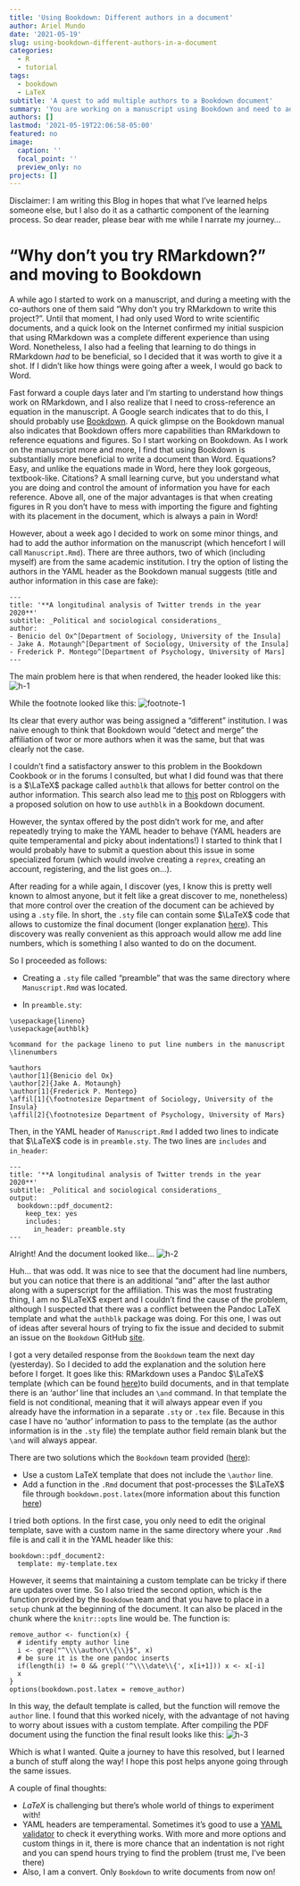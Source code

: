```yaml
---
title: 'Using Bookdown: Different authors in a document'
author: Ariel Mundo
date: '2021-05-19'
slug: using-bookdown-different-authors-in-a-document
categories:
  - R
  - tutorial
tags:
  - bookdown
  - LaTeX
subtitle: 'A quest to add multiple authors to a Bookdown document'
summary: 'You are working on a manuscript using Bookdown and need to add author infomration. How do you do it without using the predefined method?'
authors: []
lastmod: '2021-05-19T22:06:58-05:00'
featured: no
image:
  caption: ''
  focal_point: ''
  preview_only: no
projects: []
---
```


Disclaimer: I am writing this Blog in hopes that what I've learned helps someone else, but I also do it as a cathartic component of the learning process. So dear reader, please bear with me while I narrate my journey...

# "Why don't you try RMarkdown?" and moving to Bookdown

A while ago I started to work on a manuscript, and during a meeting with the co-authors one of them said "Why don't you try RMarkdown to write this project?". Until that moment, I had only used Word to write scientific documents, and a quick look on the Internet confirmed my initial suspicion that using RMarkdown was a complete different experience than using Word. Nonetheless, I also had a feeling that learning to do things in RMarkdown _had_ to be beneficial, so I decided that it was worth to give it a shot. If I didn't like how things were going after a week, I would go back to Word. 

Fast forward a couple days later and I'm starting to understand how things work on RMarkdown, and I also realize that I need to cross-reference an equation in the manuscript. A Google search indicates that to do this, I should probably use [Bookdown](https://bookdown.org/yihui/rmarkdown/). A quick glimpse on the Bookdown manual also indicates that Bookdown offers more capabilities than RMarkdown to reference equations and figures. So I start working on Bookdown. As I work on the manuscript more and more, I find that using Bookdown is substantially more beneficial to write a document than Word. Equations? Easy, and unlike the equations made in Word, here they look gorgeous, textbook-like. Citations? A small learning curve, but you understand what you are doing and control the amount of information you have for each reference. Above all, one of the major advantages is that when creating figures in R you don't have to mess with importing the figure and fighting with its placement in the document, which is always a pain in Word!

However, about a week ago I decided to work on some minor things, and had to add the author information on the manuscript (which hencefort I will call `Manuscript.Rmd`). There are three authors, two of which (including myself) are from the same academic institution. I try the option of listing the authors in the YAML header as the Bookdown manual suggests (title and author information in this case are fake):

```{}
---
title: '**A longitudinal analysis of Twitter trends in the year 2020**'
subtitle: _Political and sociological considerations_
author:
- Benicio del Ox^[Department of Sociology, University of the Insula]
- Jake A. Motaungh^[Department of Sociology, University of the Insula]
- Frederick P. Montego^[Department of Psychology, University of Mars]
---
```

The main problem here is that when rendered, the header looked like this:
![h-1](Header_1.JPG)


While the footnote looked like this:
![footnote-1](footnote_1.JPG)


Its clear that every author was being assigned a "different" institution. I was naive enough to think that Bookdown would "detect and merge" the affiliation of twor or more authors when it was the same, but that was clearly not the case. 

I couldn't find a satisfactory answer to this problem in the Bookdown Cookbook or in the forums I consulted, but what I did found was that there is a $\LaTeX$ package called `authblk` that allows for better control on the author information. This search also lead me to [this](https://www.r-bloggers.com/2020/12/author-with-affiliation-in-bookdown-html-and-pdf/) post on Rbloggers with a proposed solution on how to use `authblk` in a Bookdown document. 

However, the syntax offered by the post didn't work for me, and after repeatedly trying to make the YAML header to behave (YAML headers are quite temperamental and picky about indentations!) I started to think that I would probably have to submit a question about this issue in some specialized forum (which would involve creating a `reprex`, creating an account, registering, and the list goes on...).


After reading for a while again, I discover (yes, I know this is pretty well known to almost anyone, but it felt like a great discover to me, nonetheless) that more control over the creation of the document can be achieved by using a `.sty` file. In short, the `.sty` file can contain some $\LaTeX$ code that allows to customize the final document (longer explanation [here](http://dw.tug.org/pracjourn/2005-3/asknelly/nelly-sty-&-cls.pdf)). This discovery was really convenient as this approach would allow me add line numbers, which is something I also wanted to do on the document.

So I proceeded as follows:

- Creating a `.sty` file called "preamble" that was the same directory where `Manuscript.Rmd` was located.

- In `preamble.sty`:

```{}
\usepackage{lineno}
\usepackage{authblk}

%command for the package lineno to put line numbers in the manuscript
\linenumbers

%authors
\author[1]{Benicio del Ox}
\author[2]{Jake A. Motaungh}
\author[1]{Frederick P. Montego}
\affil[1]{\footnotesize Department of Sociology, University of the Insula}
\affil[2]{\footnotesize Department of Psychology, University of Mars}

```

Then, in the YAML header of `Manuscript.Rmd` I added two lines to indicate that $\LaTeX$ code is in `preamble.sty`. The two lines are `includes` and `in_header`:

```{}
---
title: '**A longitudinal analysis of Twitter trends in the year 2020**'
subtitle: _Political and sociological considerations_
output:  
  bookdown::pdf_document2:
    keep_tex: yes
    includes:
      in_header: preamble.sty
---

```

Alright! And the document looked like...
![h-2](Header_2.JPG)

Huh... that was odd. It was nice to see that the document had line numbers, but you can notice that there is an additional "and" after the last author along with a superscript for the affiliation. This was the most frustrating thing, I am no $\LaTeX$ expert and I couldn't find the cause of the problem, although I suspected that there was a conflict between the Pandoc LaTeX template and what the `authblk` package was doing. For this one, I was out of ideas after several hours of trying to fix the issue and decided to submit an issue on the `Bookdown` GitHub [site](https://github.com/rstudio/bookdown). 

I got a very detailed response from the `Bookdown` team the next day (yesterday). So I decided to add the explanation and the solution here before I forget. It goes like this: RMarkdown uses a Pandoc $\LaTeX$ template (which can be found [here](https://github.com/jgm/pandoc/blob/master/data/templates/default.latex))to build documents, and in that template there is an 'author' line that includes an `\and` command. In that template the field is not conditional, meaning that it will always appear even if you already have the information in a separate `.sty` or `.tex` file. Because in this case I have no 'author' information to pass to the template (as the author information is in the `.sty` file) the template author field remain blank but the `\and` will always appear.

There are two solutions which the `Bookdown` team provided ([here](https://github.com/rstudio/bookdown/issues/1158)):

- Use a custom LaTeX template that does not include the `\author` line.
- Add a function in the `.Rmd` document that post-processes the $\LaTeX$ file through `bookdown.post.latex`(more information about this function [here](https://github.com/rstudio/bookdown/blob/master/R/latex.R))

I tried both options. In the first case, you only need to edit the original template, save with a custom name in the same directory where your `.Rmd` file is and call it in the YAML header like this:

```{}
bookdown::pdf_document2:
  template: my-template.tex
```

However, it seems that maintaining a custom template can be tricky if there are updates over time. So I also tried the second option, which is the function provided by the `Bookdown` team and that you have to place in a `setup` chunk at the beginning of the document. It can also be placed in the chunk where the `knitr::opts` line would be. The function is:

```{}
remove_author <- function(x) {
  # identify empty author line
  i <- grep("^\\\\author\\{\\}$", x)
  # be sure it is the one pandoc inserts
  if(length(i) != 0 && grepl('^\\\\date\\{', x[i+1])) x <- x[-i]
  x
}
options(bookdown.post.latex = remove_author)

```

In this way, the default template is called, but the function will remove the `author` line. I found that this worked nicely, with the advantage of not having to worry about issues with a custom template. After compiling the PDF document using the function the final result looks like this:
![h-3](Header_3.JPG)

Which is what I wanted. Quite a journey to have this resolved, but I learned a bunch of stuff along the way! I hope this post helps anyone going through the same issues.

A couple of final thoughts:

- $LaTeX$ is challenging but there's whole world of things to experiment with! 
- YAML headers are temperamental. Sometimes it's good to use a [YAML validator](https://yamlvalidator.com/) to check it everything works. With more and more options and custom things in it, there is more chance that an indentation is not right and you can spend hours trying to find the problem (trust me, I've been there)
- Also, I am a convert. Only `Bookdown` to write documents from now on!


